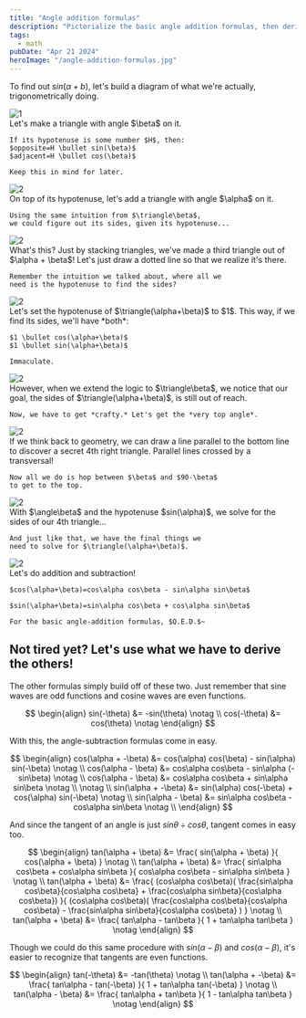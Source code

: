 ```yaml
---
title: "Angle addition formulas"
description: "Pictorialize the basic angle addition formulas, then derive the rest"
tags:
  - math
pubDate: "Apr 21 2024"
heroImage: "/angle-addition-formulas.jpg"
---
```


To find out $sin(\alpha+b)$, let's build a diagram of
what we're actually, trigonometrically doing.

<div class="grid grid-cols-2 gap-4">
  <img src="/pictures/angle-addition-formulas-01.svg" alt="1" class="mx-auto"/>
  <div>
    Let's make a triangle with angle $\beta$ on it.
    
    If its hypotenuse is some number $H$, then:  
    $opposite=H \bullet sin(\beta)$  
    $adjacent=H \bullet cos(\beta)$

    Keep this in mind for later.

  </div>
  <img src="/pictures/angle-addition-formulas-02.svg" alt="2" class="mx-auto"/>
  <div>
    On top of its hypotenuse, let's add a triangle with angle $\alpha$ on it.

    Using the same intuition from $\triangle\beta$,
    we could figure out its sides, given its hypotenuse...

  </div>
  <img src="/pictures/angle-addition-formulas-03.svg" alt="2" class="mx-auto"/>
  <div>
    What's this? Just by stacking triangles, we've made a
    third triangle out of $\alpha + \beta$! Let's just draw
    a dotted line so that we realize it's there.

    Remember the intuition we talked about, where all we
    need is the hypotenuse to find the sides?

  </div>
  <img src="/pictures/angle-addition-formulas-04.svg" alt="2" class="mx-auto"/>
  <div>
    Let's set the hypotenuse of $\triangle(\alpha+\beta)$
    to $1$. This way, if we find its sides, we'll have
    *both*:

    $1 \bullet cos(\alpha+\beta)$
    $1 \bullet sin(\alpha+\beta)$

    Immaculate.

  </div>
  <img src="/pictures/angle-addition-formulas-05.svg" alt="2" class="mx-auto"/>
  <div>
    However, when we extend the logic to $\triangle\beta$,
    we notice that our goal, the sides of
    $\triangle(\alpha+\beta)$, is still out of reach.

    Now, we have to get *crafty.* Let's get the *very top angle*.

  </div>
  <img src="/pictures/angle-addition-formulas-06.svg" alt="2" class="mx-auto"/>
  <div>
    If we think back to geometry, we can draw a line
    parallel to the bottom line to discover a secret 4th
    right triangle. Parallel lines crossed by a
    transversal!

    Now all we do is hop between $\beta$ and $90-\beta$
    to get to the top.

  </div>
  <img src="/pictures/angle-addition-formulas-07.svg" alt="2" class="mx-auto"/>
  <div>
    With $\angle\beta$ and the hypotenuse $sin(\alpha)$,
    we solve for the sides of our 4th triangle...  
    
    And just like that, we have the final things we
    need to solve for $\triangle(\alpha+\beta)$.
  </div>
  <img src="/pictures/angle-addition-formulas-08.svg" alt="2" class="mx-auto"/>
  <div>
    Let's do addition and subtraction!

    $cos(\alpha+\beta)=cos\alpha cos\beta - sin\alpha sin\beta$

    $sin(\alpha+\beta)=sin\alpha cos\beta + cos\alpha sin\beta$

    For the basic angle-addition formulas, $Q.E.D.$~

  </div>
</div>

## Not tired yet? Let's use what we have to derive the others!

The other formulas simply build off of these two.
Just remember that sine waves are odd functions and
cosine waves are even functions.

$$
\begin{align}
sin(-\theta) &= -sin(\theta) \notag \\
cos(-\theta) &= cos(\theta) \notag
\end{align}
$$

With this, the angle-subtraction formulas come in easy.

$$
\begin{align}
cos(\alpha + -\beta) &= cos(\alpha) cos(\beta) - sin(\alpha) sin(-\beta) \notag \\
cos(\alpha - \beta)  &= cos\alpha cos\beta - sin\alpha (-sin\beta) \notag \\
cos(\alpha - \beta)  &= cos\alpha cos\beta + sin\alpha sin\beta \notag \\
\notag \\
sin(\alpha + -\beta) &= sin(\alpha) cos(-\beta) + cos(\alpha) sin(-\beta) \notag \\
sin(\alpha - \beta)  &= sin\alpha cos\beta - cos\alpha sin\beta \notag \\
\end{align}
$$

And since the tangent of an angle is just $sin\theta \div cos\theta$,
tangent comes in easy too.

$$
\begin{align}
tan(\alpha + \beta) &= \frac{
  sin(\alpha + \beta)
}{
  cos(\alpha + \beta)
} \notag \\
tan(\alpha + \beta) &= \frac{
  sin\alpha cos\beta + cos\alpha sin\beta
}{
  cos\alpha cos\beta - sin\alpha sin\beta
} \notag \\
tan(\alpha + \beta) &= \frac{
  (cos\alpha cos\beta)(
    \frac{sin\alpha cos\beta}{cos\alpha cos\beta} +
    \frac{cos\alpha sin\beta}{cos\alpha cos\beta})
}{
  (cos\alpha cos\beta)(
    \frac{cos\alpha cos\beta}{cos\alpha cos\beta} -
    \frac{sin\alpha sin\beta}{cos\alpha cos\beta}
  )
} \notag \\
tan(\alpha + \beta) &= \frac{
  tan\alpha - tan\beta
}{
  1 + tan\alpha tan\beta
} \notag
\end{align}
$$

Though we could do this same procedure with $sin(\alpha - \beta)$
and $cos(\alpha - \beta)$, it's easier to recognize that tangents are even functions.

$$
\begin{align}
tan(-\theta) &= -tan(\theta) \notag \\
tan(\alpha + -\beta) &= \frac{
  tan\alpha - tan(-\beta)
}{
  1 + tan\alpha tan(-\beta)
} \notag \\
tan(\alpha - \beta) &= \frac{
  tan\alpha + tan\beta
}{
  1 - tan\alpha tan\beta
} \notag
\end{align}
$$

